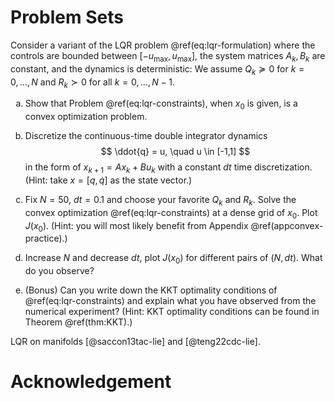 # Problem Sets {#psets}

::: {.exercise #lqrconstraints name="LQR with Constraints"}
Consider a variant of the LQR problem \@ref(eq:lqr-formulation) where the controls are bounded between $[-u_{\max}, u_{\max}]$, the system matrices $A_k, B_k$ are constant, and the dynamics is deterministic:
\begin{equation}
\begin{split}
J(x_0) = \min_{u_{0},\dots,u_{N-1} \in [-u_{\max},u_{\max}]} &\quad  x_N^T Q_N x_N + \sum_{k=0}^{N-1} (x_k^T Q_k x_k + u_k^T R_k u_k) \\
\text{subject to} &\quad  x_{k+1} = A x_k + B u_k,  k=0,\dots,N-1
\end{split}
(\#eq:lqr-constraints)
\end{equation}
We assume $Q_k\succeq 0$ for $k=0,\dots,N$ and $R_k \succ 0$ for all $k=0,\dots,N-1$.

a. Show that Problem \@ref(eq:lqr-constraints), when $x_0$ is given, is a convex optimization problem.

b. Discretize the continuous-time double integrator dynamics
$$
\ddot{q} = u, \quad u \in [-1,1]
$$
in the form of $x_{k+1} = A x_k + B u_k$ with a constant $dt$ time discretization. (Hint: take $x = [q,\dot{q}]$ as the state vector.)

c. Fix $N=50$, $dt=0.1$ and choose your favorite $Q_k$ and $R_k$. Solve the convex optimization \@ref(eq:lqr-constraints) at a dense grid of $x_0$. Plot $J(x_0)$. (Hint: you will most likely benefit from Appendix \@ref(appconvex-practice).)

d. Increase $N$ and decrease $dt$, plot $J(x_0)$ for different pairs of $(N,dt)$. What do you observe?

e. (Bonus) Can you write down the KKT optimality conditions of \@ref(eq:lqr-constraints) and explain what you have observed from the numerical experiment? (Hint: KKT optimality conditions can be found in Theorem \@ref(thm:KKT).)
:::


::: {.exercise #lqrmanifold name="LQR on A Manifold"}
LQR on manifolds [@saccon13tac-lie] and [@teng22cdc-lie].
:::

# Acknowledgement {-}